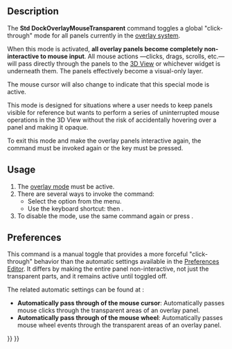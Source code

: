 <languages/>
<translate>

<!--T:1-->
{{Docnav
|[[Std_DockOverlayToggleTransparent|DockOverlayToggleTransparent]]
|[[Std_DockOverlayToggleLeft|DockOverlayToggleLeft]]
|[[Std_View_Menu|Std View Menu]]
|IconL=
|IconR=Std_DockOverlayToggleLeft.svg
|IconC=Freecad.svg
}}

<!--T:2-->
{{GuiCommand
|Name=Std DockOverlayMouseTransparent
|MenuLocation=View → Overlay Docked Panel → Bypass Mouse Events in Overlay Panels
|Workbenches=All
|Shortcut={{KEY|T}} {{KEY|T}}
|Version=1.0
|SeeAlso=[[Std_DockOverlayAll]]
}}

==Description== <!--T:3-->

<!--T:4-->
The '''Std DockOverlayMouseTransparent''' command toggles a global "click-through" mode for all panels currently in the [[Std_DockOverlayAll|overlay system]].

<!--T:5-->
When this mode is activated, '''all overlay panels become completely non-interactive to mouse input'''. All mouse actions —clicks, drags, scrolls, etc.— will pass directly through the panels to the [[3D_View|3D View]] or whichever widget is underneath them. The panels effectively become a visual-only layer.

<!--T:6-->
The mouse cursor will also change to indicate that this special mode is active.

<!--T:7-->
This mode is designed for situations where a user needs to keep panels visible for reference but wants to perform a series of uninterrupted mouse operations in the 3D View without the risk of accidentally hovering over a panel and making it opaque.

<!--T:8-->
To exit this mode and make the overlay panels interactive again, the command must be invoked again or the {{KEY|Esc}} key must be pressed.

==Usage== <!--T:9-->

<!--T:10-->
# The [[Std_DockOverlayAll|overlay mode]] must be active.
# There are several ways to invoke the command:
#* Select the {{MenuCommand|View → Overlay Docked Panel → Bypass Mouse Events in Overlay Panels}} option from the menu.
#* Use the keyboard shortcut: {{KEY|T}} then {{KEY|T}}.
# To disable the mode, use the same command again or press {{KEY|Esc}}.

==Preferences== <!--T:11-->

<!--T:12-->
This command is a manual toggle that provides a more forceful "click-through" behavior than the automatic settings available in the [[Preferences_Editor|Preferences Editor]]. It differs by making the entire panel non-interactive, not just the transparent parts, and it remains active until toggled off.

<!--T:13-->
The related automatic settings can be found at {{MenuCommand|Edit → Preferences → Display → UI → Overlay}}:
* '''Automatically pass through of the mouse cursor''': Automatically passes mouse clicks through the transparent areas of an overlay panel.
* '''Automatically pass through of the mouse wheel''': Automatically passes mouse wheel events through the transparent areas of an overlay panel.


<!--T:14-->
{{Docnav
|[[Std_DockOverlayToggleTransparent|DockOverlayToggleTransparent]]
|[[Std_DockOverlayToggleLeft|DockOverlayToggleLeft]]
|[[Std_View_Menu|Std View Menu]]
|IconL=
|IconR=Std_DockOverlayToggleLeft.svg
|IconC=Freecad.svg
}}

</translate>
{{Std_Base_navi{{#translation:}}}}
{{Userdocnavi{{#translation:}}}}